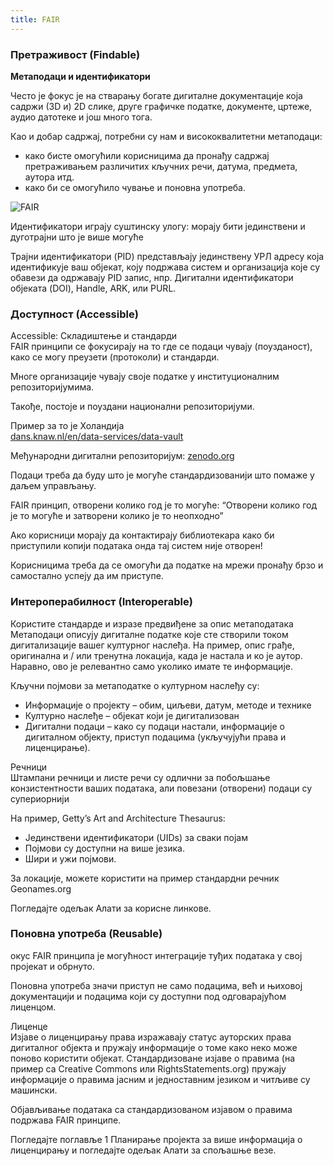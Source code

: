 ```yaml
---
title: FAIR
---
```

### Претраживост (Findable)
**Метаподаци и идентификатори**

Често је фокус је на стварању богате дигиталне документације која садржи (3D и) 2D слике, друге графичке податке, документе, цртеже, аудио датотеке и још много тога.

Као и добар садржај, потребни су нам и висококвалитетни метаподаци:
* како  бисте омогућили корисницима да пронађу садржај претраживањем различитих кључних речи, датума, предмета, аутора итд.
* како би се омогућило чување и поновна употреба.

![FAIR](../../../../assets/fair.png)

Идентификатори играју суштинску улогу: морају бити јединствени и дуготрајни што је више могуће

Трајни идентификатори (PID) представљају јединствену УРЛ адресу која идентификује ваш објекат, коју подржава систем и организација које су обавези да одржавају PID запис, нпр. Дигитални идентификатори објеката (DOI), Handle, ARK, или PURL.

### Доступност (Accessible)
Accessible: Складиштење и стандарди\
FAIR принципи се фокусирају на то где се подаци чувају (поузданост), како се могу преузети (протоколи) и стандарди.

Многе организације чувају своје податке у институционалним репозиторијумима.

Такође, постоје и поуздани национални репозиторијуми.

Пример за то је Холандија\
<a href="https://dans.knaw.nl/en/data-services/data-vault" target="_blank">dans.knaw.nl/en/data-services/data-vault</a>

Међународни дигитални репозиторијум: <a href="https://zenodo.org/" target="_blank">zenodo.org</a>

Подаци треба да буду што је могуће стандардизованији што помаже у даљем управљању.

FAIR принцип, отворени колико год је то могуће: “Отворени колико год је то могуће и затворени колико је то неопходно”

Ако корисници морају да контактирају библиотекара како би приступили копији података онда тај систем није отворен!

Корисницима треба да се омогући да податке на мрежи пронађу брзо и самостално успеју да им приступе.

### Интероперабилност (Interoperable)
Користите стандарде и изразе предвиђене за опис метаподатака\
Метаподаци описују дигиталне податке које сте створили током дигитализације вашег културног наслеђа. На пример, опис грађе, оригинална и / или тренутна локација, када је настала и ко је аутор. Наравно, ово је релевантно само уколико имате те информације.

Кључни појмови за метаподатке о културном наслеђу су:
* Информације о пројекту – обим, циљеви, датум, методе и технике
* Културно наслеђе – објекат који је дигитализован
* Дигитални подаци – како су подаци настали, информације о дигиталном објекту, приступ подацима (укључујући права и лиценцирање).

Речници\
Штампани речници и листе речи су одлични за побољшање конзистентности ваших података, али повезани (отворени) подаци су супериорнији

На пример, Getty’s Art and Architecture Thesaurus:
* Јединствени идентификатори (UIDs) за сваки појам
* Појмови су доступни на више језика.
* Шири и ужи појмови.

За локације, можете користити на пример стандардни речник Geonames.org

Погледајте одељак Алати за корисне линкове.

### Поновна употреба (Reusable)
окус FAIR принципа је могућност интеграције туђих података у свој пројекат и обрнуто.

Поновна употреба значи приступ не само подацима, већ и њиховој документацији и подацима који су доступни под одговарајућом лиценцом.

Лиценце\
Изјаве о лиценцирању права изражавају статус ауторских права дигиталног објекта и пружају информације о томе како неко може поново користити објекат. Стандардизоване изјаве о правима (на пример са Creative Commons или RightsStatements.org) пружају информације о правима јасним и једноставним језиком и читљиве су машински.

Објављивање података са стандардизованом изјавом о правима подржава FAIR принципе.

Погледајте поглавље 1 Планирање пројекта за више информација о лиценцирању и погледајте одељак Алати за спољашње везе.
